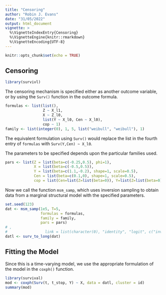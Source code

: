 ```yaml
---
title: "Censoring"
author: "Robin J. Evans"
date: "31/05/2022"
output: html_document
vignette: >
  %\VignetteIndexEntry{Censoring}
  %\VignetteEngine{knitr::rmarkdown}
  %\VignetteEncoding{UTF-8}
---
```


```r
knitr::opts_chunk$set(echo = TRUE)
```

## Censoring

```r
library(survivl)
```

The censoring mechanism is specified either as another outcome variable, or by
using the `Surv()` function in the outcome formula.

```r
formulas <- list(list(),
                 Z ~ X_l1,
                 X ~ Z_l0,
                 list(Y ~ X_l0, Cen ~ X_l0),
                 cop ~ 1)
family <- list(integer(0), 1, 5, list("weibull", "weibull"), 1)
```
The equivalent formulation using `Surv()` would replace the list in the fourth 
entry of `formulas` with `Surv(Y,Cen) ~ X_l0`.

The parameters to be specified depends upon the particular families used.
```r
pars <- list(Z = list(beta=c(-0.25,0.5), phi=1),
             X = list(beta=c(-0.5,0.5)),
             Y = list(beta=c(1.1,-0.2), shape=1, scale=0.5),
             Cen = list(beta=c(0.1,0), shape=1, scale=0.5),
             cop = list(Cen=list(Z=list(beta=0)), Y=list(Z=list(beta=0), Cen=list(beta=0))))
```

Now we call the function `msm_samp`, which uses inversion sampling to obtain 
data from a marginal structural model with the specified parameters.
```r
set.seed(123)
dat <- msm_samp(1e5, T=5,
                formulas = formulas, 
                family = family, 
                pars = pars)
# ,
#                 link = list(character(0), "identity", "logit", c("inverse", "inverse")))
datl <- surv_to_long(dat)
```

## Fitting the Model

Since this is a time-varying model, we use the appropriate formulation of the 
model in the `coxph()` function.  
```r
library(survival)
mod <- coxph(Surv(t, t_stop, Y) ~ X, data = datl, cluster = id)
summary(mod)
```

